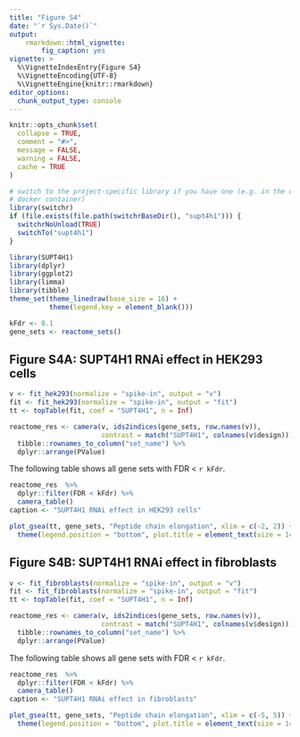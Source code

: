 ```yaml
---
title: "Figure S4"
date: "`r Sys.Date()`"
output: 
    rmarkdown::html_vignette:
        fig_caption: yes
vignette: >
  %\VignetteIndexEntry{Figure S4}
  %\VignetteEncoding{UTF-8}
  %\VignetteEngine{knitr::rmarkdown}
editor_options: 
  chunk_output_type: console
---
```


```r
knitr::opts_chunk$set(
  collapse = TRUE,
  comment = "#>", 
  message = FALSE,
  warning = FALSE,
  cache = TRUE
)
```

```r
# switch to the project-specific library if you have one (e.g. in the companion
# docker container)
library(switchr)
if (file.exists(file.path(switchrBaseDir(), "supt4h1"))) {
  switchrNoUnload(TRUE)
  switchTo("supt4h1")
}
```

```r
library(SUPT4H1)
library(dplyr)
library(ggplot2)
library(limma)
library(tibble)
theme_set(theme_linedraw(base_size = 16) +
          theme(legend.key = element_blank()))
```

```r
kFdr <- 0.1
gene_sets <- reactome_sets()
```

## Figure S4A: SUPT4H1 RNAi effect in HEK293 cells

```r
v <- fit_hek293(normalize = "spike-in", output = "v")
fit <- fit_hek293(normalize = "spike-in", output = "fit")
tt <- topTable(fit, coef = "SUPT4H1", n = Inf)
```

```r
reactome_res <- camera(v, ids2indices(gene_sets, row.names(v)),
                       contrast = match("SUPT4H1", colnames(v$design))) %>%
  tibble::rownames_to_column("set_name") %>%
  dplyr::arrange(PValue)
```

The following table shows all gene sets with FDR < `r kFdr`.

```r
reactome_res  %>%
  dplyr::filter(FDR < kFdr) %>%
  camera_table()
caption <- "SUPT4H1 RNAi effect in HEK293 cells"
```

```r
plot_gsea(tt, gene_sets, "Peptide chain elongation", xlim = c(-2, 2)) + 
  theme(legend.position = "bottom", plot.title = element_text(size = 14))
```

## Figure S4B: SUPT4H1 RNAi effect in fibroblasts

```r
v <- fit_fibroblasts(normalize = "spike-in", output = "v")
fit <- fit_fibroblasts(normalize = "spike-in", output = "fit")
tt <- topTable(fit, coef = "SUPT4H1", n = Inf)
```

```r
reactome_res <- camera(v, ids2indices(gene_sets, row.names(v)),
                       contrast = match("SUPT4H1", colnames(v$design))) %>%
  tibble::rownames_to_column("set_name") %>%
  dplyr::arrange(PValue)
```

The following table shows all gene sets with FDR < `r kFdr`.

```r
reactome_res  %>%
  dplyr::filter(FDR < kFdr) %>%
  camera_table()
caption <- "SUPT4H1 RNAi effect in fibroblasts"
```

```r
plot_gsea(tt, gene_sets, "Peptide chain elongation", xlim = c(-5, 5)) + 
  theme(legend.position = "bottom", plot.title = element_text(size = 14))
```
